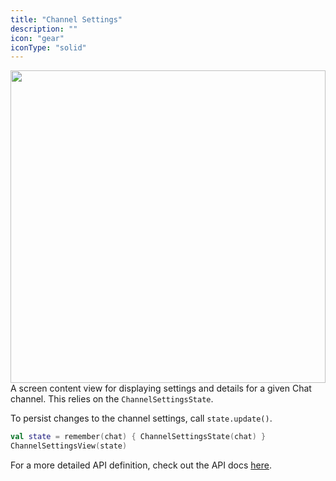 ```yaml
---
title: "Channel Settings"
description: ""
icon: "gear"
iconType: "solid"
---
```


<img 
height="500"  
width="100%"
src="/images/android-sdk/channel-settings-view.png"
/>
A screen content view for displaying settings and details for a given Chat channel. This relies on the `ChannelSettingsState`.

To persist changes to the channel settings, call `state.update()`.

```Kotlin
val state = remember(chat) { ChannelSettingsState(chat) }
ChannelSettingsView(state)
```
For a more detailed API definition, check out the API docs [here](https://docs.botstacks.ai/api-reference/introduction).